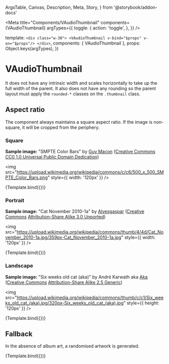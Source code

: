   ArgsTable,
  Canvas,
  Description,
  Meta,
  Story,
} from '@storybook/addon-docs'


<Meta
  title="Components/VAudioThumbnail"
  components={VAudioThumbnail}
  argTypes={{
    toggle: {
      action: 'toggle',
    },
  }}
/>

  template: `
    <div class="w-30">
      <VAudioThumbnail v-bind="$props" v-on="$props"/>
    </div>
  `,
  components: { VAudioThumbnail },
  props: Object.keys(argTypes),
})

# VAudioThumbnail

<Description of={VAudioThumbnail} />

<ArgsTable of={VAudioThumbnail} />

It does not have any intrinsic width and scales horizontally to take up the full
width of the parent. It also does not have any rounding so the parent layout
must apply the `rounded-*` classes on the `.thumbnail` class.

## Aspect ratio

The component always maintains a square aspect ratio. If the image is
non-square, it will be cropped from the periphery.

### Square

**Sample image:** "SMPTE Color Bars" by
[Guy Macon](https://commons.wikimedia.org/wiki/User:Guy_Macon)
([Creative Commons](https://en.wikipedia.org/wiki/en:Creative_Commons)
[CC0 1.0 Universal Public Domain Dedication](https://creativecommons.org/publicdomain/zero/1.0/deed.en))

<img
  src="https://upload.wikimedia.org/wikipedia/commons/c/c6/500_x_500_SMPTE_Color_Bars.png"
  style={{ width: '120px' }}
/>

<Canvas>
  <Story
    name="Square"
    args={{
      audio: {
        title: 'SMPTE Color Bars',
        creator: 'Guy Macon',
        thumbnail:
          'https://upload.wikimedia.org/wikipedia/commons/c/c6/500_x_500_SMPTE_Color_Bars.png',
      },
    }}
  >
    {Template.bind({})}
  </Story>
</Canvas>

### Portrait

**Sample image:** "Cat November 2010-1a" by
[Alvesgaspar](https://commons.wikimedia.org/wiki/User:Alvesgaspar)
([Creative Commons](https://en.wikipedia.org/wiki/en:Creative_Commons)
[Attribution-Share Alike 3.0 Unported](https://creativecommons.org/licenses/by-sa/3.0/deed.en))

<img
  src="https://upload.wikimedia.org/wikipedia/commons/thumb/4/4d/Cat_November_2010-1a.jpg/359px-Cat_November_2010-1a.jpg"
  style={{ width: '120px' }}
/>

<Canvas>
  <Story
    name="Portrait"
    args={{
      audio: {
        title: 'Cat November 2010-1a',
        creator: 'Alvesgaspar',
        thumbnail:
          'https://upload.wikimedia.org/wikipedia/commons/thumb/4/4d/Cat_November_2010-1a.jpg/359px-Cat_November_2010-1a.jpg',
      },
    }}
  >
    {Template.bind({})}
  </Story>
</Canvas>

### Landscape

**Sample image:** "Six weeks old cat (aka)" by
André Karwath aka [Aka](https://commons.wikimedia.org/wiki/User:Aka)
([Creative Commons](https://en.wikipedia.org/wiki/en:Creative_Commons)
[Attribution-Share Alike 2.5 Generic](https://creativecommons.org/licenses/by-sa/2.5/deed.en))

<img
  src="https://upload.wikimedia.org/wikipedia/commons/thumb/c/c1/Six_weeks_old_cat_(aka).jpg/320px-Six_weeks_old_cat_(aka).jpg"
  style={{ height: '120px' }}
/>

<Canvas>
  <Story
    name="Landscape"
    args={{
      audio: {
        title: 'Six weeks old cat (aka)',
        creator: 'André Karwath aka Aka',
        thumbnail:
          'https://upload.wikimedia.org/wikipedia/commons/thumb/c/c1/Six_weeks_old_cat_(aka).jpg/320px-Six_weeks_old_cat_(aka).jpg',
      },
    }}
  >
    {Template.bind({})}
  </Story>
</Canvas>

## Fallback

In the absence of album art, a randomised artwork is generated.

<Canvas>
  <Story
    name="Fallback"
    args={{
      audio: {
        title: 'Null',
        creator: 'Undefined',
      },
    }}
  >
    {Template.bind({})}
  </Story>
</Canvas>
